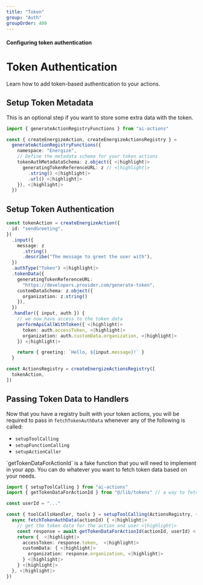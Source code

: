 ```yaml
---
title: "Token"
group: "Auth"
groupOrder: 400
---
```


#### Configuring token authentication

# Token Authentication

Learn how to add token-based authentication to your actions.

## Setup Token Metadata

<Info>
This is an optional step if you want to store some extra data with the token.
</Info>

```typescript:index.ts
import { generateActionRegistryFunctions } from "ai-actions"

const { createEnergizeAction, createEnergizeActionsRegistry } =
  generateActionRegistryFunctions({
    namespace: "Energize",
    // Define the metadata schema for your token actions
    tokenAuthMetadataSchema: z.object({ <|highlight|>
      generatingTokenReferenceURL: z // <|highlight|>
        .string() <|highlight|>
        .url() <|highlight|>
    }), <|highlight|>
  })
```

## Setup Token Authentication

```typescript:index.ts
const tokenAction = createEnergizeAction({
  id: "sendGreeting",
})
  .input({
    message: z
      .string()
      .describe("The message to greet the user with"),
  })
  .authType("Token") <|highlight|>
  .tokenData({
    generatingTokenReferenceURL:
      "https://developers.provider.com/generate-token",
    customDataSchema: z.object({
      organization: z.string()
    }),
  })
  .handler({ input, auth }) {
    // we now have access to the token data
    performApiCallWithToken({ <|highlight|>
      token: auth.accessToken, <|highlight|>
      organization: auth.customData.organization, <|highlight|>
    }) <|highlight|>

    return { greeting: `Hello, ${input.message}!` }
  }

const ActionsRegistry = createEnergizeActionsRegistry([
  tokenAction,
])
```

## Passing Token Data to Handlers

Now that you have a registry built with your token actions, you will be required to pass in `fetchTokenAuthData` whenever any of the following is called:
- `setupToolCalling`
- `setupFunctionCalling`
- `setupActionCaller`

<Note>
`getTokenDataForActionId` is a fake function that you will need to implement in your app. You can do whatever you want to fetch token data based on your needs.
</Note>

```typescript:index.ts
import { setupToolCalling } from "ai-actions"
import { getTokenDataForActionId } from "@/lib/tokens" // a way to fetch tokens for users/actions on your app

const userId = "..."

const { toolCallsHandler, tools } = setupToolCalling(ActionsRegistry, {
  async fetchTokenAuthData(actionId) { <|highlight|>
    // get the token data for the action and user <|highlight|>
    const response = await getTokenDataForActionId(actionId, userId) <|highlight|>
    return {  <|highlight|>
      accessToken: response.token,  <|highlight|>
      customData: { <|highlight|>
        organization: response.organization, <|highlight|>
      } <|highlight|>
    } <|highlight|>
  }, <|highlight|>
})
```
